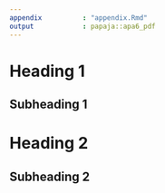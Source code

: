 ```yaml
---
appendix          : "appendix.Rmd"
output            : papaja::apa6_pdf
---
```


# Heading 1

## Subheading 1

# Heading 2

## Subheading 2
